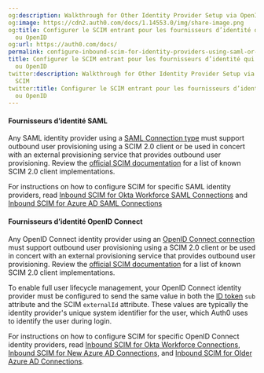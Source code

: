 ```yaml
---
og:description: Walkthrough for Other Identity Provider Setup via OpenID or SAML SCIM
og:image: https://cdn2.auth0.com/docs/1.14553.0/img/share-image.png
og:title: Configurer le SCIM entrant pour les fournisseurs d’identité qui utilisent SAML
  ou OpenID
og:url: https://auth0.com/docs/
permalink: configure-inbound-scim-for-identity-providers-using-saml-or-openid
title: Configurer le SCIM entrant pour les fournisseurs d’identité qui utilisent SAML
  ou OpenID
twitter:description: Walkthrough for Other Identity Provider Setup via OpenID or SAML
  SCIM
twitter:title: Configurer le SCIM entrant pour les fournisseurs d’identité qui utilisent SAML
  ou OpenID
---
```


#### Fournisseurs d’identité SAML

Any <Tooltip tip="Security Assertion Markup Language (SAML): Standardized protocol allowing two parties to exchange authentication information without a password." cta="View Glossary" href="/docs/glossary?term=SAML">SAML</Tooltip> <Tooltip tip="Security Assertion Markup Language (SAML): Standardized protocol allowing two parties to exchange authentication information without a password." cta="View Glossary" href="/docs/glossary?term=identity+provider">identity provider</Tooltip> using a [SAML Connection type](/docs/authenticate/identity-providers/enterprise-identity-providers/saml) must support outbound user provisioning using a SCIM 2.0 client or be used in concert with an external provisioning service that provides outbound user provisioning. Review the [official SCIM documentation](https://scim.cloud/#Implementations2) for a list of known SCIM 2.0 client implementations.

For instructions on how to configure SCIM for specific SAML identity providers, read [Inbound SCIM for Okta Workforce SAML Connections](/docs/authenticate/protocols/scim/inbound-scim-for-okta-workforce-saml-connections) and [Inbound SCIM for Azure AD SAML Connections](/docs/authenticate/protocols/scim/inbound-scim-for-azure-ad-saml-connections)

#### Fournisseurs d’identité OpenID Connect

Any <Tooltip tip="OpenID: Open standard for authentication that allows applications to verify users' identities without collecting and storing login information." cta="View Glossary" href="/docs/glossary?term=OpenID">OpenID</Tooltip> Connect identity provider using an [OpenID Connect connection](/docs/authenticate/identity-providers/enterprise-identity-providers/oidc) must support outbound user provisioning using a SCIM 2.0 client or be used in concert with an external provisioning service that provides outbound user provisioning. Review the [official SCIM documentation](https://scim.cloud/#Implementations2) for a list of known SCIM 2.0 client implementations.

To enable full user lifecycle management, your OpenID Connect identity provider must be configured to send the same value in both the [ID token](https://openid.net/specs/openid-connect-core-1_0.html#IDToken) `sub` attribute and the SCIM `externalId` attribute. These values are typically the identity provider's unique system identifier for the user, which Auth0 uses to identify the user during login.

For instructions on how to configure SCIM for specific OpenID Connect identity providers, read [Inbound SCIM for Okta Workforce Connections](/docs/authenticate/protocols/scim/inbound-scim-for-okta-workforce-connections), [Inbound SCIM for New Azure AD Connections](/docs/authenticate/protocols/scim/inbound-scim-for-new-azure-ad-connections), and [Inbound SCIM for Older Azure AD Connections](/docs/authenticate/protocols/scim/inbound-scim-for-older-azure-ad-connections).